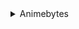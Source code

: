 <details><summary>Animebytes</summary>

- Anthology
- Artbook
- BD Special
- DVD Special
- Game
- Light Novel
- Live Action BD Special
- Live Action Documentary
- Live Action DVD Special
- Live Action Movie
- Live Action Performance
- Live Action TV Series
- Live Action TV Special
- Manga
- Manhua
- Manhwa
- Movie
- ONA
- Oneshot
- OVA
- TV Series
- TV Special
- Visual Novel

</details>
